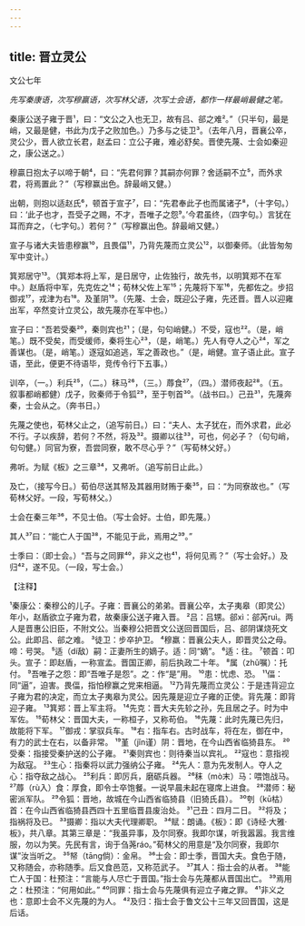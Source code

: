```yaml
---
---
---
```

title: 晋立灵公
---



文公七年

*先写秦康语，次写穆赢语，次写林父语，次写士会语，都作一样最峭最健之笔。*

秦康公送子雍于晋¹，曰：“文公之入也无卫，故有吕、郤之难²。”（只半句，最是峭，又最是健，书此为戊子之败加色。）乃多与之徒卫³。（去年八月，晋襄公卒，灵公少，晋人欲立长君，赵孟曰：立公子雍，难必舒矣。晋使先蔑、士会如秦迎之，康公送之。）

穆贏日抱太子以啼于朝⁴，曰：“先君何罪？其嗣亦何罪？舍适嗣不立⁵，而外求君，将焉置此？”（写穆赢出色。辞最峭又健。）

出朝，则抱以适赵氏⁶，顿首于宣子⁷，曰：“先君奉此子也而属诸子⁸，（十字句。）曰：‘此子也才，吾受子之赐，不才，吾唯子之怨⁹。’今君虽终，（四字句。）言犹在耳而弃之，（七字句。）若何？”（写穆赢出色。辞最峭又健。）

宣子与诸大夫皆患穆赢¹⁰，且畏偪¹¹，乃背先蔑而立灵公¹²，以御秦师。（此皆匆匆军中变计。）

箕郑居守¹³。（箕郑本将上军，是日居守，止佐独行，故先书，以明箕郑不在军中。）赵盾将中军，先克佐之¹⁴；荀林父佐上军¹⁵；先蔑将下军¹⁶，先都佐之。步招御戎¹⁷，戎津为右¹⁸。及堇阴¹⁹。（先蔑、士会，既迎公子雍，先还晋。晋人以迎雍出军，卒然变计立灵公，故先蔑亦在军中也。）

宣子曰：“吾若受秦²⁰，秦则宾也²¹；（是，句句峭健。）不受，寇也²²。（是，峭笔。）既不受矣，而受缓师，秦将生心²³，（是，峭笔。）先人有夺人之心²⁴，军之善谋也。（是，峭笔。）逐寇如追逃，军之善政也。”（是，峭健。宣子语止此。宣子语，至此，便更不待语毕，竞传令行下五事。）

训卒，（一。）利兵²⁵，（二。）秣马²⁶，（三。）蓐食²⁷，（四。）潜师夜起²⁸。（五。叙事都峭都健）戊子，败秦师于令狐²⁹，至于刳首³⁰。（战书曰。）己丑³¹，先蔑奔秦，士会从之。（奔书日。）

先蔑之使也，荀林父止之，（追写前日。）曰：“夫人、太子犹在，而外求君，此必不行。子以疾辞，若何？不然，将及³²。摄卿以往³³，可也，何必子？（句句峭，句句健。）同官为寮，吾尝同寮，敢不尽心乎？”（写荀林父好。）

弗听。为赋《板》之三章³⁴，又弗听。（追写前日止此。）

及亡，（接写今日。）荀伯尽送其帑及其器用财贿于秦³⁵，曰：“为同寮故也。”（写荀林父好。一段，写荀林父。）

士会在秦三年³⁶，不见士伯。（写士会好。士伯，即先蔑。）

其人³⁷曰：“能亡人于国³⁸，不能见于此，焉用之³⁹。”

士季曰：（即士会。）“吾与之同罪⁴⁰，非义之也⁴¹，将何见焉？”（写士会好。）及归⁴²，遂不见。（一段，写士会。）

【注释】

¹秦康公：秦穆公的儿子。子雍：晋襄公的弟弟。晋襄公卒，太子夷皋（即灵公）年小，赵盾欲立子雍为君，故秦康公送子雍入晋。
²吕：吕甥。郤xì：郤芮ruì。两人是晋惠公旧臣，不附文公。当秦穆公把晋文公送回晋国后，吕、郤阴谋烧死文公。此即吕、郤之难。
³徒卫：步卒护卫。
⁴穆羸：晋襄公夫人，即晋灵公之母。啼：号哭。
⁵适（dí敌）嗣：正妻所生的嫡子。适：同“嫡”。
⁶适：往。
⁷顿首：叩头。宣子：即赵盾，一称宣孟。晋国正卿，前后执政二十年。
⁸属（zhǔ嘱）：托付。
⁹吾唯子之怨：即“吾唯子是怨”。之：作“是”用。
¹⁰患：忧虑、恐。
¹¹偪：同“逼”，迫害。畏偪，指怕穆赢之党来相逼。
¹²乃背先蔑而立灵公：于是违背迎立子雍为君的决定，而立太子夷皋为灵公。因先蔑是迎立子雍的正使。背先蔑：即背迎子雍。
¹³箕郑：晋上军主将。
¹⁴先克：晋大夫先轸之孙，先且居之子。时为中军佐。
¹⁵荀林父：晋国大夫，一称桓子，又称苟伯。
¹⁶先蔑：此时先蔑已先归，故能将下军。
¹⁷御戎：掌驭兵车。
¹⁸右：指车右。古时战车，将在左，御在中，有力的武士在右，以备非常。
¹⁹堇（jǐn谨）阴：晋地，在今山西省临猗县东。
²⁰受秦：指接受秦护送的公子雍。
²¹秦则宾也：则待秦当以宾礼。
²²寇也：意指视为敌寇。
²³生心：指秦将以武力强纳公子雍。
²⁴先人：意为先发制人。夺人之心：指夺敌之战心。
²⁵利兵：即厉兵，磨砺兵器。
²⁶秣（mò末）马：喂饱战马。
²⁷蓐（rù入）食：厚食，即令士卒饱餐。一说早晨未起在寝席上进食。
²⁸潜师：秘密派军队。
²⁹令狐：晋地，故城在今山西省临猗县（旧猗氏县）。
³⁰刳（kū枯）首：在今山西省临猗县西四十五里临晋县废治处。
³¹己丑：四月二日。
³²将及；指祸将及已。
³³摄卿：指以大夫代理卿职。
³⁴赋：朗诵。《板》：即《诗经·大雅·板》，共八章。其第三章是：“我虽异事，及尔同寮。我即尔谋，听我嚣嚣。我言维服，勿以为笑。先民有言，询于刍荛ráo。”荀林父的用意是“及尔同寮，我即尔谋”汝当听之。
³⁵帑（tāng倘）：金帛。
³⁶士会：即士季，晋国大夫。食色于随，又称随会，亦称随季。后又食邑范，又称范武子。
³⁷其人：指士会的从者。
³⁸能亡人于国：杜预注：“言能与人尽亡于晋国。”指士会与先蔑都从晋国出亡。
³⁹焉用之：杜预注：“何用如此。”
⁴⁰同罪：指士会与先蔑俱有迎立子雍之罪。
⁴¹非义之也：意即士会不义先蔑的为人。
⁴²及归：指士会于鲁文公十三年又回晋国，这是后话。